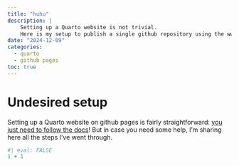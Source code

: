 ---
title: "huhu"
description: |
    Setting up a Quarto website is not trivial.
    Here is my setup to publish a single github repository using the www.gandi.net DNS.
date: "2024-12-09"
categories:
  - quarto
  - github pages
toc: true
---

# Undesired setup

Setting up a Quarto website on github pages is fairly straightforward: [you just need to follow the docs](https://quarto.org/docs/publishing/github-pages.html)! But in case you need some help, I'm sharing here all the steps I've went through.

```{r}
#| eval: FALSE
1 + 1
```
